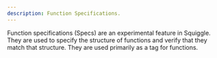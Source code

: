 ```yaml
---
description: Function Specifications.
---
```


Function specifications (Specs) are an experimental feature in Squiggle. They are used to specify the structure of functions and verify that they match that structure. They are used primarily as a tag for functions.
